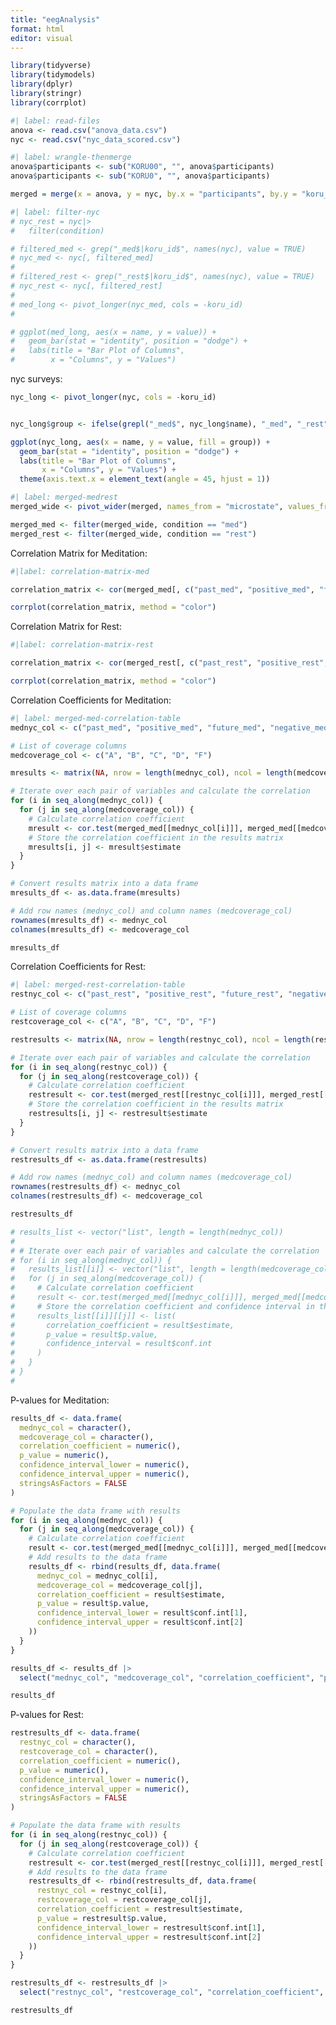 ```yaml
---
title: "eegAnalysis"
format: html
editor: visual
---
```


```r
library(tidyverse)
library(tidymodels)
library(dplyr)
library(stringr)
library(corrplot)
```

```r
#| label: read-files
anova <- read.csv("anova_data.csv")
nyc <- read.csv("nyc_data_scored.csv")
```

```r
#| label: wrangle-thenmerge
anova$participants <- sub("KORU00", "", anova$participants)
anova$participants <- sub("KORU0", "", anova$participants)

merged = merge(x = anova, y = nyc, by.x = "participants", by.y = "koru_id")

```

```r
#| label: filter-nyc
# nyc_rest = nyc|>
#   filter(condition)

# filtered_med <- grep("_med$|koru_id$", names(nyc), value = TRUE)
# nyc_med <- nyc[, filtered_med]
# 
# filtered_rest <- grep("_rest$|koru_id$", names(nyc), value = TRUE)
# nyc_rest <- nyc[, filtered_rest]
# 
# med_long <- pivot_longer(nyc_med, cols = -koru_id)
# 

# ggplot(med_long, aes(x = name, y = value)) +
#   geom_bar(stat = "identity", position = "dodge") +
#   labs(title = "Bar Plot of Columns",
#        x = "Columns", y = "Values") 
```

nyc surveys:

```r
nyc_long <- pivot_longer(nyc, cols = -koru_id)


nyc_long$group <- ifelse(grepl("_med$", nyc_long$name), "_med", "_rest")

ggplot(nyc_long, aes(x = name, y = value, fill = group)) +
  geom_bar(stat = "identity", position = "dodge") +
  labs(title = "Bar Plot of Columns",
       x = "Columns", y = "Values") +
  theme(axis.text.x = element_text(angle = 45, hjust = 1))
```

```r
#| label: merged-medrest
merged_wide <- pivot_wider(merged, names_from = "microstate", values_from = "coverage")

merged_med <- filter(merged_wide, condition == "med")
merged_rest <- filter(merged_wide, condition == "rest")


```

Correlation Matrix for Meditation:

```r
#|label: correlation-matrix-med

correlation_matrix <- cor(merged_med[, c("past_med", "positive_med", "future_med", "negative_med", "friends_med", "A", "B", "C", "D", "F")])

corrplot(correlation_matrix, method = "color")
```

Correlation Matrix for Rest:

```r
#|label: correlation-matrix-rest

correlation_matrix <- cor(merged_rest[, c("past_rest", "positive_rest", "future_rest", "negative_rest", "friends_rest", "A", "B", "C", "D", "F")])

corrplot(correlation_matrix, method = "color")
```

Correlation Coefficients for Meditation:

```r
#| label: merged-med-correlation-table
mednyc_col <- c("past_med", "positive_med", "future_med", "negative_med", "friends_med")

# List of coverage columns
medcoverage_col <- c("A", "B", "C", "D", "F")

mresults <- matrix(NA, nrow = length(mednyc_col), ncol = length(medcoverage_col))

# Iterate over each pair of variables and calculate the correlation
for (i in seq_along(mednyc_col)) {
  for (j in seq_along(medcoverage_col)) {
    # Calculate correlation coefficient
    mresult <- cor.test(merged_med[[mednyc_col[i]]], merged_med[[medcoverage_col[j]]])
    # Store the correlation coefficient in the results matrix
    mresults[i, j] <- mresult$estimate
  }
}

# Convert results matrix into a data frame
mresults_df <- as.data.frame(mresults)

# Add row names (mednyc_col) and column names (medcoverage_col)
rownames(mresults_df) <- mednyc_col
colnames(mresults_df) <- medcoverage_col

mresults_df
```

Correlation Coefficients for Rest:

```r
#| label: merged-rest-correlation-table
restnyc_col <- c("past_rest", "positive_rest", "future_rest", "negative_rest", "friends_rest")

# List of coverage columns
restcoverage_col <- c("A", "B", "C", "D", "F")

restresults <- matrix(NA, nrow = length(restnyc_col), ncol = length(restcoverage_col))

# Iterate over each pair of variables and calculate the correlation
for (i in seq_along(restnyc_col)) {
  for (j in seq_along(restcoverage_col)) {
    # Calculate correlation coefficient
    restresult <- cor.test(merged_rest[[restnyc_col[i]]], merged_rest[[restcoverage_col[j]]])
    # Store the correlation coefficient in the results matrix
    restresults[i, j] <- restresult$estimate
  }
}

# Convert results matrix into a data frame
restresults_df <- as.data.frame(restresults)

# Add row names (mednyc_col) and column names (medcoverage_col)
rownames(restresults_df) <- mednyc_col
colnames(restresults_df) <- medcoverage_col

restresults_df

```

```r
# results_list <- vector("list", length = length(mednyc_col))
# 
# # Iterate over each pair of variables and calculate the correlation
# for (i in seq_along(mednyc_col)) {
#   results_list[[i]] <- vector("list", length = length(medcoverage_col))
#   for (j in seq_along(medcoverage_col)) {
#     # Calculate correlation coefficient
#     result <- cor.test(merged_med[[mednyc_col[i]]], merged_med[[medcoverage_col[j]]])
#     # Store the correlation coefficient and confidence interval in the results list
#     results_list[[i]][[j]] <- list(
#       correlation_coefficient = result$estimate,
#       p_value = result$p.value,
#       confidence_interval = result$conf.int
#     )
#   }
# }
# 

```

P-values for Meditation:

```r
results_df <- data.frame(
  mednyc_col = character(),
  medcoverage_col = character(),
  correlation_coefficient = numeric(),
  p_value = numeric(),
  confidence_interval_lower = numeric(),
  confidence_interval_upper = numeric(),
  stringsAsFactors = FALSE
)

# Populate the data frame with results
for (i in seq_along(mednyc_col)) {
  for (j in seq_along(medcoverage_col)) {
    # Calculate correlation coefficient
    result <- cor.test(merged_med[[mednyc_col[i]]], merged_med[[medcoverage_col[j]]])
    # Add results to the data frame
    results_df <- rbind(results_df, data.frame(
      mednyc_col = mednyc_col[i],
      medcoverage_col = medcoverage_col[j],
      correlation_coefficient = result$estimate,
      p_value = result$p.value,
      confidence_interval_lower = result$conf.int[1],
      confidence_interval_upper = result$conf.int[2]
    ))
  }
}

results_df <- results_df |>
  select("mednyc_col", "medcoverage_col", "correlation_coefficient", "p_value")

results_df
```

P-values for Rest:

```r
restresults_df <- data.frame(
  restnyc_col = character(),
  restcoverage_col = character(),
  correlation_coefficient = numeric(),
  p_value = numeric(),
  confidence_interval_lower = numeric(),
  confidence_interval_upper = numeric(),
  stringsAsFactors = FALSE
)

# Populate the data frame with results
for (i in seq_along(restnyc_col)) {
  for (j in seq_along(restcoverage_col)) {
    # Calculate correlation coefficient
    restresult <- cor.test(merged_rest[[restnyc_col[i]]], merged_rest[[restcoverage_col[j]]])
    # Add results to the data frame
    restresults_df <- rbind(restresults_df, data.frame(
      restnyc_col = restnyc_col[i],
      restcoverage_col = restcoverage_col[j],
      correlation_coefficient = restresult$estimate,
      p_value = restresult$p.value,
      confidence_interval_lower = restresult$conf.int[1],
      confidence_interval_upper = restresult$conf.int[2]
    ))
  }
}

restresults_df <- restresults_df |>
  select("restnyc_col", "restcoverage_col", "correlation_coefficient", "p_value")

restresults_df
```

```r

```
